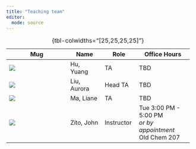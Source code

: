```yaml
---
title: "Teaching team"
editor: 
  mode: source
---
```


+---------------------------+---------------+---------------+------------------------+
| Mug                       | Name          | Role          | Office Hours           |
+===========================+===============+===============+========================+
| ![](images/yh.jpg){.circ} | Hu, Yuang     | TA            | TBD                    |
+---------------------------+---------------+---------------+------------------------+
| ![](images/al.jpg){.circ} | Liu, Aurora   | Head TA       | TBD                    |
+---------------------------+---------------+---------------+------------------------+
| ![](images/lm.png){.circ} | Ma, Liane     | TA            | TBD                    |
+---------------------------+---------------+---------------+------------------------+
| ![](images/jz.jpg){.circ} | Zito, John    | Instructor    | Tue 3:00 PM - 5:00 PM\ |
|                           |               |               | *or by appointment*\   |
|                           |               |               | Old Chem 207           |
+---------------------------+---------------+---------------+------------------------+
: {tbl-colwidths="[25,25,25,25]"}